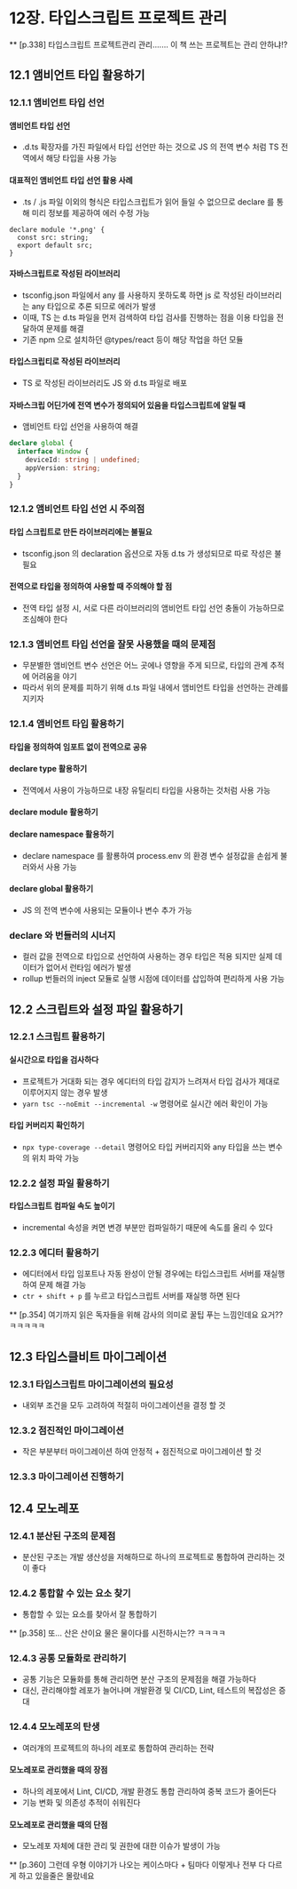 # 12장. 타입스크립트 프로젝트 관리

\*\* [p.338] 타입스크립트 프로젝트관리 관리....... 이 책 쓰는 프로젝트는 관리 안하냐!?

## 12.1 앰비언트 타입 활용하기

### 12.1.1 앰비언트 타입 선언

#### 앰비언트 타입 선언

- .d.ts 확장자를 가진 파일에서 타입 선언만 하는 것으로 JS 의 전역 변수 처럼 TS 전역에서 해당 타입을 사용 가능

#### 대표적인 앰비언트 타입 선언 활용 사례

- .ts / .js 파일 이외의 형식은 타입스크립트가 읽어 들일 수 없으므로 declare 를 통해 미리 정보를 제공하여 에러 수정 가능

```tsx
declare module '*.png' {
  const src: string;
  export default src;
}
```

#### 자바스크립트로 작성된 라이브러리

- tsconfig.json 파일에서 any 를 사용하지 못하도록 하면 js 로 작성된 라이브러리는 any 타입으로 추론 되므로 에러가 발생
- 이때, TS 는 d.ts 파일을 먼저 검색하여 타입 검사를 진행하는 점을 이용 타입을 전달하여 문제를 해결
- 기존 npm 으로 설치하던 @types/react 등이 해당 작업을 하던 모듈

#### 타입스크립티로 작성된 라이브러리

- TS 로 작성된 라이브러리도 JS 와 d.ts 파일로 배포

#### 자바스크립 어딘가에 전역 변수가 정의되어 있음을 타입스크립트에 알릴 때

- 앰비언트 타입 선언을 사용하여 해결

```ts
declare global {
  interface Window {
    deviceId: string | undefined;
    appVersion: string;
  }
}
```

### 12.1.2 앰비언트 타입 선언 시 주의점

#### 타입 스크립트로 만든 라이브러리에는 불필요

- tsconfig.json 의 declaration 옵션으로 자동 d.ts 가 생성되므로 따로 작성은 불필요

#### 전역으로 타입을 정의하여 사용할 때 주의해야 할 점

- 전역 타입 설정 시, 서로 다른 라이브러리의 앰비언트 타입 선언 충돌이 가능하므로 조심해야 한다

### 12.1.3 앰비언트 타입 선언을 잘못 사용했을 때의 문제점

- 무분별한 앰비언트 변수 선언은 어느 곳에나 영향을 주게 되므로, 타입의 관계 추적에 어려움을 야기
- 따라서 위의 문제를 피하기 위해 d.ts 파일 내에서 앰비언트 타입을 선언하는 관례를 지키자

### 12.1.4 앰비언트 타입 활용하기

#### 타입을 정의하여 임포트 없이 전역으로 공유

#### declare type 활용하기

- 전역에서 사용이 가능하므로 내장 유틸리티 타입을 사용하는 것처럼 사용 가능

#### declare module 활용하기

#### declare namespace 활용하기

- declare namespace 를 활룡하여 process.env 의 환경 변수 설정값을 손쉽게 불러와서 사용 가능

#### declare global 활용하기

- JS 의 전역 변수에 사용되는 모듈이나 변수 추가 가능

### declare 와 번들러의 시너지

- 컬러 값을 전역으로 타입으로 선언하여 사용하는 경우 타입은 적용 되지만 실제 데이터가 없어서 런타임 에러가 발생
- rollup 번들러의 inject 모듈로 실행 시점에 데이터를 삽입하여 편리하게 사용 가능

## 12.2 스크립트와 설정 파일 활용하기

### 12.2.1 스크립트 활용하기

#### 실시간으로 타입을 검사하다

- 프로젝트가 거대화 되는 경우 에디터의 타입 감지가 느려져서 타입 검사가 제대로 이루어지지 않는 경우 발생
- `yarn tsc --noEmit --incremental -w` 명령어로 실시간 에러 확인이 가능

#### 타입 커버리지 확인하기

- `npx type-coverage --detail` 명령어오 타입 커버리지와 any 타입을 쓰는 변수의 위치 파악 가능

### 12.2.2 설정 파일 활용하기

#### 타입스크립트 컴파일 속도 높이기

- incremental 속성을 켜면 변경 부분만 컴파일하기 때문에 속도를 올리 수 있다

### 12.2.3 에디터 활용하기

- 에디터에서 타입 임포트나 자동 완성이 안될 경우에는 타입스크립트 서버를 재실행하여 문제 해결 가능
- `ctr + shift + p` 를 누르고 타입스크립트 서버를 재실행 하면 된다

\*\* [p.354] 여기까지 읽은 독자들을 위해 감사의 의미로 꿀팁 푸는 느낌인데요 요거?? ㅋㅋㅋㅋㅋ

## 12.3 타입스클비트 마이그레이션

### 12.3.1 타입스크립트 마이그레이션의 필요성

- 내외부 조건을 모두 고려하여 적절히 마이그레이션을 결정 할 것

### 12.3.2 점진적인 마이그레이션

- 작은 부분부터 마이그레이션 하여 안정적 + 점진적으로 마이그레이션 할 것

### 12.3.3 마이그레이션 진행하기

## 12.4 모노레포

### 12.4.1 분산된 구조의 문제점

- 분산된 구조는 개발 생산성을 저해하므로 하나의 프로젝트로 통합하여 관리하는 것이 좋다

### 12.4.2 통합할 수 있는 요소 찾기

- 통합할 수 있는 요소를 찾아서 잘 통합하기

\*\* [p.358] 또... 산은 산이요 물은 물이다를 시전하시는?? ㅋㅋㅋㅋ

### 12.4.3 공통 모듈화로 관리하기

- 공통 기능은 모듈화를 통해 관리하면 분산 구조의 문제점을 해결 가능하다
- 대신, 관리해야할 레포가 늘어나며 개발환경 및 CI/CD, Lint, 테스트의 복잡성은 증대

### 12.4.4 모노레포의 탄생

- 여러개의 프로젝트의 하나의 레포로 통합하여 관리하는 전략

#### 모노레포로 관리했을 때의 장점

- 하나의 레포에서 Lint, CI/CD, 개발 환경도 통합 관리하여 중복 코드가 줄어든다
- 기능 변화 및 의존성 추적이 쉬워진다

#### 모노레포로 관리했을 때의 단점

- 모노레포 자체에 대한 관리 및 권한에 대한 이슈가 발생이 가능

\*\* [p.360] 그런데 우형 이야기가 나오는 케이스마다 + 팀마다 이렇게나 전부 다 다르게 하고 있을줄은 몰랐네요
